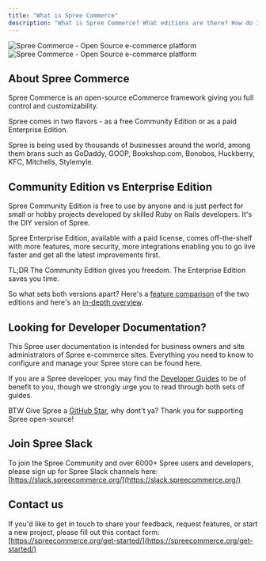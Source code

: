 ```yaml
---
title: "What is Spree Commerce"
description: "What is Spree Commerce? What editions are there? How do I start using it? How do I get support?"
---
```


<img alt="Spree Commerce - Open Source e-commerce platform" classname="block dark:hidden" src="https://github.com/spree/spree/assets/12614496/d6219d0f-4dd4-4ef2-a21a-8ba380cb6a37" />

<img alt="Spree Commerce - Open Source e-commerce platform" classname="hidden dark:block" src="https://github.com/spree/spree/assets/12614496/d6219d0f-4dd4-4ef2-a21a-8ba380cb6a37" />

## About Spree Commerce

Spree Commerce is an open-source eCommerce framework giving you full control and customizability.

Spree comes in two flavors - as a free Community Edition or as a paid Enterprise Edition.&#x20;

Spree is being used by thousands of businesses around the world, among them brans such as GoDaddy, GOOP, Bookshop.com, Bonobos, Huckberry, KFC, Mitchells, Stylemyle.&#x20;

## Community Edition vs Enterprise Edition

Spree Community Edition is free to use by anyone and is just perfect for small or hobby projects developed by skilled Ruby on Rails developers. It's the DIY version of Spree.&#x20;

Spree Enterprise Edition, available with a paid license, comes off-the-shelf with more features, more security, more integrations enabling you to go live faster and get all the latest improvements first.&#x20;

TL;DR The Community Edition gives you freedom. The Enterprise Edition saves you time.

So what sets both versions apart? Here's a [feature comparison](https://spreecommerce.org/pricing/) of the two editions and here's an [in-depth overview](https://spreecommerce.org/spree-commerce-version-comparison-community-edition-vs-enterprise-edition/).

## Looking for Developer Documentation?

This Spree user documentation is intended for business owners and site administrators of Spree e-commerce sites. Everything you need to know to configure and manage your Spree store can be found here.

If you are a Spree developer, you may find the [Developer Guides](/docs//developer) to be of benefit to you, though we strongly urge you to read through both sets of guides.

BTW Give Spree a [GitHub Star](https://)<Icon icon="star" iconType="solid" color="#FFD43B" />, why dont't ya? Thank you for supporting Spree open-source! <Icon icon="heart" iconType="solid" color="#FF0000" />

## Join Spree Slack

To join the Spree Community and over 6000+ Spree users and developers, please sign up for Spree Slack channels here: [https://slack.spreecommerce.org/](https://slack.spreecommerce.org/)

## Contact us

If you'd like to get in touch to share your feedback, request features, or start a new project, please fill out this contact form: [https://spreecommerce.org/get-started/](https://spreecommerce.org/get-started/)